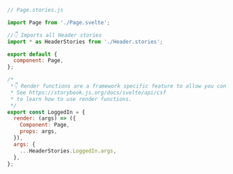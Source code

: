 ```js
// Page.stories.js

import Page from './Page.svelte';

//👇 Imports all Header stories
import * as HeaderStories from './Header.stories';

export default {
  component: Page,
};

/*
 *👇 Render functions are a framework specific feature to allow you control on how the component renders.
 * See https://storybook.js.org/docs/svelte/api/csf
 * to learn how to use render functions.
 */
export const LoggedIn = {
  render: (args) => ({
    Component: Page,
    props: args,
  }),
  args: {
    ...HeaderStories.LoggedIn.args,
  },
};
```
